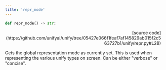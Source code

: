 ```yaml
---
title: 'repr_mode'
---
```


```python
def repr_mode() -> str:
```

<p align="right">[source code](https://github.com/unifyai/unify/tree/05427e066f1feaf7af145829ab015f2c563727b1/unify/repr.py#L28)</p>

Gets the global representation mode as currently set. This is used when representing
the various unify types on screen. Can be either "verbose" or "concise".